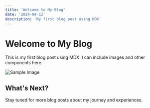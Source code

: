 ```yaml
---
title: 'Welcome to My Blog'
date: '2024-04-12'
description: 'My first blog post using MDX'
---
```


# Welcome to My Blog

This is my first blog post using MDX. I can include images and other components here.

![Sample Image](./sample-image.jpg)

## What's Next?

Stay tuned for more blog posts about my journey and experiences. 
